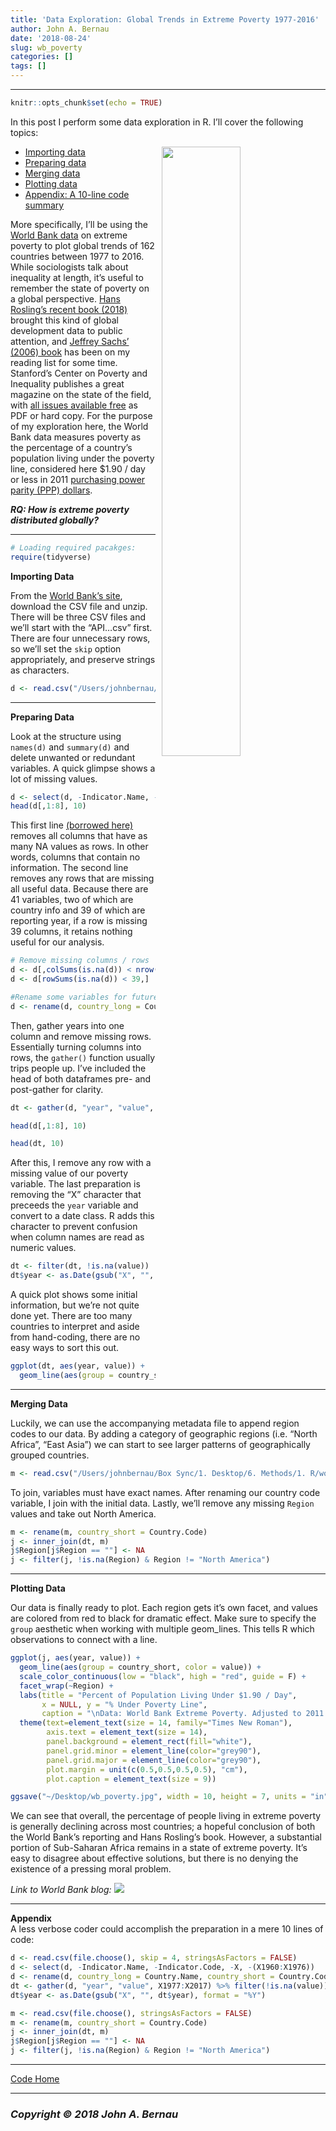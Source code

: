 ```yaml
---
title: 'Data Exploration: Global Trends in Extreme Poverty 1977-2016'
author: John A. Bernau
date: '2018-08-24'
slug: wb_poverty
categories: []
tags: []
---
```


___________________________

```r
knitr::opts_chunk$set(echo = TRUE)
```

<a name="top"></a>
In this post I perform some data exploration in R. I'll cover the following topics:

<img src="https://upload.wikimedia.org/wikipedia/commons/f/f8/Hobos2.jpg" style="float: right; width: 50%; margin-left: 2%; margin-right: 2%;margin-bottom: 0.5em;">

- [Importing data](#import)
- [Preparing data](#prep)
- [Merging data](#merge)
- [Plotting data](#plot)
- [Appendix: A 10-line code summary](#appendix)

More specifically, I'll be using the [World Bank data](https://data.worldbank.org/indicator/SI.POV.DDAY?locations=1W&start=1981&end=2013&view=chart) on extreme poverty to plot global trends of 162 countries between 1977 to 2016. While sociologists talk about inequality at length, it's useful to remember the state of poverty on a global perspective. [Hans Rosling's recent book (2018)](https://www.gapminder.org/factfulness-book/) brought this kind of global development data to public attention, and [Jeffrey Sachs' (2006) book](http://jeffsachs.org/books/the-end-of-poverty/) has been on my reading list for some time. Stanford's Center on Poverty and Inequality publishes a great magazine on the state of the field, with [all issues available free](https://inequality.stanford.edu/publications/pathways/all) as PDF or hard copy. For the purpose of my exploration here, the World Bank data measures poverty as the percentage of a country's population living under the poverty line, considered here $1.90 / day or less in 2011 [purchasing power parity (PPP) dollars](https://en.wikipedia.org/wiki/Purchasing_power_parity). 

***RQ: How is extreme poverty distributed globally?***

___

```r
# Loading required pacakges:
require(tidyverse)
```


<a name="import"></a>
**Importing Data**  

From the [World Bank's site](https://data.worldbank.org/indicator/SI.POV.DDAY?locations=1W&start=1981&end=2013&view=chart), download the CSV file and unzip. There will be three CSV files and we'll start with the "API...csv" first. There are four unnecessary rows, so we'll set the `skip` option appropriately, and preserve strings as characters. 

```r
d <- read.csv("/Users/johnbernau/Box Sync/1. Desktop/6. Methods/1. R/worldbankpoverty/API.csv", skip = 4, stringsAsFactors = FALSE)
```

___ 

<a name="prep"></a>
**Preparing Data**  

Look at the structure using `names(d)` and `summary(d)` and delete unwanted or redundant variables. A quick glimpse shows a lot of missing values.
```r
d <- select(d, -Indicator.Name, -Indicator.Code, -X)
head(d[,1:8], 10)
```

This first line [(borrowed here)](https://stackoverflow.com/questions/2643939/remove-columns-from-dataframe-where-all-values-are-na) removes all columns that have as many NA values as rows. In other words, columns that contain no information. The second line removes any rows that are missing all useful data. Because there are 41 variables, two of which are country info and 39 of which are reporting year, if a row is missing 39 columns, it retains nothing useful for our analysis.
```r
# Remove missing columns / rows
d <- d[,colSums(is.na(d)) < nrow(d)]
d <- d[rowSums(is.na(d)) < 39,]

#Rename some variables for future use.
d <- rename(d, country_long = Country.Name, country_short = Country.Code)
```


Then, gather years into one column and remove missing rows. Essentially turning columns into rows, the `gather()` function usually trips people up. I've included the head of both dataframes pre- and post-gather for clarity. 
```r
dt <- gather(d, "year", "value", X1977:X2016)
```

```r
head(d[,1:8], 10)
```

```r
head(dt, 10)
```

After this, I remove any row with a missing value of our poverty variable. The last preparation is removing the "X" character that preceeds the `year` variable and convert to a date class. R adds this character to prevent confusion when column names are read as numeric values.
```r
dt <- filter(dt, !is.na(value))
dt$year <- as.Date(gsub("X", "", dt$year), format = "%Y")
```

A quick plot shows some initial information, but we're not quite done yet. There are too many countries to interpret and aside from hand-coding, there are no easy ways to sort this out. 
```r
ggplot(dt, aes(year, value)) + 
  geom_line(aes(group = country_short))
```

___

<a name="merge"></a>
**Merging Data**  

Luckily, we can use the accompanying metadata file to append region codes to our data. By adding a category of geographic regions (i.e. "North Africa", "East Asia") we can start to see larger patterns of geographically grouped countries. 
```r
m <- read.csv("/Users/johnbernau/Box Sync/1. Desktop/6. Methods/1. R/worldbankpoverty/Metadata.Country.csv", stringsAsFactors = FALSE)
```

To join, variables must have exact names. After renaming our country code variable, I join with the initial data. Lastly, we'll remove any missing `Region` values and take out North America.
```r
m <- rename(m, country_short = Country.Code)
j <- inner_join(dt, m)
j$Region[j$Region == ""] <- NA
j <- filter(j, !is.na(Region) & Region != "North America")
```


___

<a name="plot"></a>
**Plotting Data**  

Our data is finally ready to plot. Each region gets it's own facet, and values are colored from red to black for dramatic effect. Make sure to specify the `group` aesthetic when working with multiple geom_lines. This tells R which observations to connect with a line. 

```r
ggplot(j, aes(year, value)) + 
  geom_line(aes(group = country_short, color = value)) +
  scale_color_continuous(low = "black", high = "red", guide = F) +
  facet_wrap(~Region) +
  labs(title = "Percent of Population Living Under $1.90 / Day",
       x = NULL, y = "% Under Poverty Line",
       caption = "\nData: World Bank Extreme Poverty. Adjusted to 2011 PPP.\nJohn A. Bernau 2018 // www.johnabernau.com") +
  theme(text=element_text(size = 14, family="Times New Roman"),
        axis.text = element_text(size = 14),
        panel.background = element_rect(fill="white"),
        panel.grid.minor = element_line(color="grey90"),
        panel.grid.major = element_line(color="grey90"),
        plot.margin = unit(c(0.5,0.5,0.5,0.5), "cm"),
        plot.caption = element_text(size = 9))
```


```r
ggsave("~/Desktop/wb_poverty.jpg", width = 10, height = 7, units = "in")
```

We can see that overall, the percentage of people living in extreme poverty is generally declining across most countries; a hopeful conclusion of both the World Bank's reporting and Hans Rosling's book. However, a substantial portion of Sub-Saharan Africa remains in a state of extreme poverty. It's easy to disagree about effective solutions, but there is no denying the existence of a pressing moral problem. 

*Link to World Bank blog:* 
[<img src="/code/wb_africa.png"/>](http://blogs.worldbank.org/africacan/)

___

<a name="appendix"></a>
**Appendix**  
A less verbose coder could accomplish the preparation in a mere 10 lines of code: 

```r
d <- read.csv(file.choose(), skip = 4, stringsAsFactors = FALSE)
d <- select(d, -Indicator.Name, -Indicator.Code, -X, -(X1960:X1976))
d <- rename(d, country_long = Country.Name, country_short = Country.Code)
dt <- gather(d, "year", "value", X1977:X2017) %>% filter(!is.na(value))
dt$year <- as.Date(gsub("X", "", dt$year), format = "%Y")

m <- read.csv(file.choose(), stringsAsFactors = FALSE)
m <- rename(m, country_short = Country.Code)
j <- inner_join(dt, m)
j$Region[j$Region == ""] <- NA
j <- filter(j, !is.na(Region) & Region != "North America")
```


___  
[Code Home](/xcode/)  

___

### *Copyright &copy; 2018 John A. Bernau*